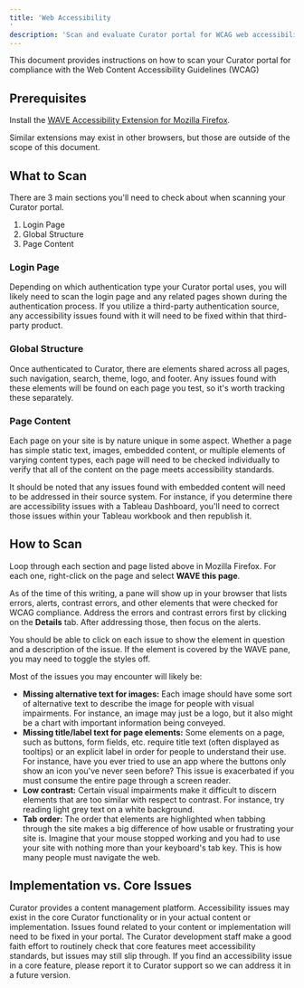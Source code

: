 ---
title: 'Web Accessibility
'
description: 'Scan and evaluate Curator portal for WCAG web accessibility compliance using browser extensions and tools.'
---

This document provides instructions on how to scan your Curator portal for compliance with the Web Content
Accessibility Guidelines (WCAG)

## Prerequisites

Install the [WAVE Accessibility Extension for Mozilla Firefox](https://addons.mozilla.org/en-US/firefox/addon/wave-accessibility-tool/).

Similar extensions may exist in other browsers, but those are outside of the scope of this document.

## What to Scan

There are 3 main sections you'll need to check about when scanning your Curator portal.

 1. Login Page
 2. Global Structure
 3. Page Content

### Login Page

Depending on which authentication type your Curator portal uses, you will likely need to scan the login page
and any related pages shown during the authentication process.  If you utilize a third-party authentication
source, any accessibility issues found with it will need to be fixed within that third-party product.

### Global Structure

Once authenticated to Curator, there are elements shared across all pages, such navigation, search, theme,
logo, and footer.  Any issues found with these elements will be found on each page you test, so it's worth
tracking these separately.

### Page Content

Each page on your site is by nature unique in some aspect.  Whether a page has simple static text, images,
embedded content, or multiple elements of varying content types, each page will need to be checked
individually to verify that all of the content on the page meets accessibility standards.

It should be noted that any issues found with embedded content will need to be addressed in their source
system.  For instance, if you determine there are accessibility issues with a Tableau Dashboard, you'll need
to correct those issues within your Tableau workbook and then republish it.

## How to Scan

Loop through each section and page listed above in Mozilla Firefox.  For each one, right-click on the page
and select **WAVE this page**.

As of the time of this writing, a pane will show up in your browser that lists errors, alerts, contrast
errors, and other elements that were checked for WCAG compliance.  Address the errors and contrast errors
first by clicking on the **Details** tab.  After addressing those, then focus on the alerts.

You should be able to click on each issue to show the element in question and a description of the issue.  If
the element is covered by the WAVE pane, you may need to toggle the styles off.

Most of the issues you may encounter will likely be:

* **Missing alternative text for images:** Each image should have some sort of alternative text to describe
the image for people with visual impairments.  For instance, an image may just be a logo, but it also might
be a chart with important information being conveyed.
* **Missing title/label text for page elements:** Some elements on a page, such as buttons, form fields, etc.
require title text (often displayed as tooltips) or an explicit label in order for people to understand their
use.  For instance, have you ever tried to use an app where the buttons only show an icon you've never seen
before?  This issue is exacerbated if you must consume the entire page through a screen reader.
* **Low contrast:** Certain visual impairments make it difficult to discern elements that are too similar
with respect to contrast.  For instance, try reading light grey text on a white background.
* **Tab order:** The order that elements are highlighted when tabbing through the site makes a big difference
of how usable or frustrating your site is.  Imagine that your mouse stopped working and you had to use your
site with nothing more than your keyboard's tab key.  This is how many people must navigate the web.

## Implementation vs. Core Issues

Curator provides a content management platform.  Accessibility issues may exist in the core Curator
functionality or in your actual content or implementation.  Issues found related to your content or
implementation will need to be fixed in your portal.  The Curator development staff make a good faith effort
to routinely check that core features meet accessibility standards, but issues may still slip through.  If
you find an accessibility issue in a core feature, please report it to Curator support so we can address it
in a future version.
